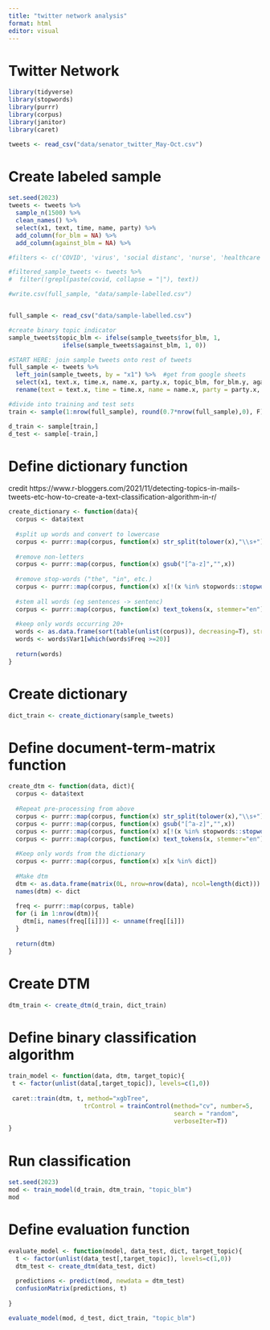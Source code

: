 ```yaml
---
title: "twitter network analysis"
format: html
editor: visual
---
```


# Twitter Network

```r
library(tidyverse)
library(stopwords)
library(purrr)
library(corpus)
library(janitor)
library(caret)

tweets <- read_csv("data/senator_twitter_May-Oct.csv")
```

# Create labeled sample
```r
set.seed(2023)
tweets <- tweets %>% 
  sample_n(1500) %>% 
  clean_names() %>% 
  select(x1, text, time, name, party) %>% 
  add_column(for_blm = NA) %>% 
  add_column(against_blm = NA) %>% 

#filters <- c('COVID', 'virus', 'social distanc', 'nurse', 'healthcare', 'hospital', 'health', 'mask', 'testing', 'unemployment', 'schools', 'PPE', 'ballot', 'vote', 'census', 'symptom')

#filtered_sample_tweets <- tweets %>% 
#  filter(!grepl(paste(covid, collapse = "|"), text))

#write.csv(full_sample, "data/sample-labelled.csv")


full_sample <- read_csv("data/sample-labelled.csv")

#create binary topic indicator
sample_tweets$topic_blm <- ifelse(sample_tweets$for_blm, 1,
               ifelse(sample_tweets$against_blm, 1, 0))

#START HERE: join sample tweets onto rest of tweets
full_sample <- tweets %>% 
  left_join(sample_tweets, by = "x1") %>%  #get from google sheets
  select(x1, text.x, time.x, name.x, party.x, topic_blm, for_blm.y, against_blm.y) %>% 
  rename(text = text.x, time = time.x, name = name.x, party = party.x, for_blm = for_blm.y, against_blm = against_blm.y)

#divide into training and test sets
train <- sample(1:nrow(full_sample), round(0.7*nrow(full_sample),0), F)

d_train <- sample[train,]
d_test <- sample[-train,]
```

# Define dictionary function
credit https://www.r-bloggers.com/2021/11/detecting-topics-in-mails-tweets-etc-how-to-create-a-text-classification-algorithm-in-r/ 
```r
create_dictionary <- function(data){
  corpus <- data$text
  
  #split up words and convert to lowercase
  corpus <- purrr::map(corpus, function(x) str_split(tolower(x),"\\s+") %>% unlist) 
  
  #remove non-letters
  corpus <- purrr::map(corpus, function(x) gsub("[^a-z]","",x))
  
  #remove stop-words ("the", "in", etc.)
  corpus <- purrr::map(corpus, function(x) x[!(x %in% stopwords::stopwords("en"))])
  
  #stem all words (eg sentences -> sentenc)
  corpus <- purrr::map(corpus, function(x) text_tokens(x, stemmer="en") %>% unlist)
  
  #keep only words occurring 20+
  words <- as.data.frame(sort(table(unlist(corpus)), decreasing=T), stringsAsFactors = F)
  words <- words$Var1[which(words$Freq >=20)]
  
  return(words)  
}
```

# Create dictionary
```r
dict_train <- create_dictionary(sample_tweets)
```

# Define document-term-matrix function
```r
create_dtm <- function(data, dict){
  corpus <- data$text
  
  #Repeat pre-processing from above
  corpus <- purrr::map(corpus, function(x) str_split(tolower(x),"\\s+") %>% unlist) 
  corpus <- purrr::map(corpus, function(x) gsub("[^a-z]","",x))
  corpus <- purrr::map(corpus, function(x) x[!(x %in% stopwords::stopwords("en"))])
  corpus <- purrr::map(corpus, function(x) text_tokens(x, stemmer="en") %>% unlist)
  
  #Keep only words from the dictionary
  corpus <- purrr::map(corpus, function(x) x[x %in% dict])
  
  #Make dtm
  dtm <- as.data.frame(matrix(0L, nrow=nrow(data), ncol=length(dict)))
  names(dtm) <- dict
  
  freq <- purrr::map(corpus, table)
  for (i in 1:nrow(dtm)){
    dtm[i, names(freq[[i]])] <- unname(freq[[i]])
  }
  
  return(dtm)
}
```

# Create DTM
```r
dtm_train <- create_dtm(d_train, dict_train)
```

# Define binary classification algorithm
```r
train_model <- function(data, dtm, target_topic){
 t <- factor(unlist(data[,target_topic]), levels=c(1,0))
 
 caret::train(dtm, t, method="xgbTree",
                     trControl = trainControl(method="cv", number=5, 
                                              search = "random", 
                                              verboseIter=T))
}
```

# Run classification
```r
set.seed(2023)
mod <- train_model(d_train, dtm_train, "topic_blm")
mod
```

# Define evaluation function
```r
evaluate_model <- function(model, data_test, dict, target_topic){
  t <- factor(unlist(data_test[,target_topic]), levels=c(1,0))
  dtm_test <- create_dtm(data_test, dict)
  
  predictions <- predict(mod, newdata = dtm_test)
  confusionMatrix(predictions, t)
  
}

evaluate_model(mod, d_test, dict_train, "topic_blm")
```


